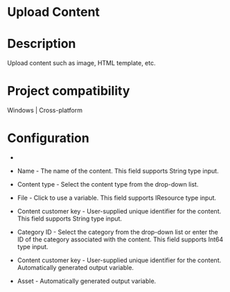 ﻿# Upload Content

# Description

Upload content
            such as image, HTML template, etc.

# Project compatibility

Windows | Cross-platform

# Configuration

* 
* Name - The name of the content. This field supports String type input.
* Content type - Select the content type from the drop-down list.
* File - Click to use a variable. This field supports IResource type input.
* Content customer key - User-supplied unique identifier for the content. This field supports String type input.
* Category ID - Select the category from the drop-down list or enter the ID of the category associated with the content. This field supports Int64 type input.









* Content customer key - User-supplied unique identifier for the content. Automatically generated output variable.
* Asset - Automatically generated output variable.
